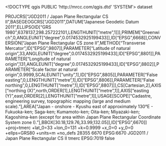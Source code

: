 <!DOCTYPE qgis PUBLIC 'http://mrcc.com/qgis.dtd' 'SYSTEM'>
<qgis version="3.30.0-'s-Hertogenbosch">
  <identifier></identifier>
  <parentidentifier></parentidentifier>
  <language></language>
  <type>dataset</type>
  <title></title>
  <abstract></abstract>
  <contact>
    <name></name>
    <organization></organization>
    <position></position>
    <voice></voice>
    <fax></fax>
    <email></email>
    <role></role>
  </contact>
  <links/>
  <dates/>
  <fees></fees>
  <encoding></encoding>
  <crs>
    <spatialrefsys nativeFormat="Wkt">
      <wkt>PROJCRS["JGD2011 / Japan Plane Rectangular CS II",BASEGEOGCRS["JGD2011",DATUM["Japanese Geodetic Datum 2011",ELLIPSOID["GRS 1980",6378137,298.257222101,LENGTHUNIT["metre",1]]],PRIMEM["Greenwich",0,ANGLEUNIT["degree",0.0174532925199433]],ID["EPSG",6668]],CONVERSION["Japan Plane Rectangular CS zone II",METHOD["Transverse Mercator",ID["EPSG",9807]],PARAMETER["Latitude of natural origin",33,ANGLEUNIT["degree",0.0174532925199433],ID["EPSG",8801]],PARAMETER["Longitude of natural origin",131,ANGLEUNIT["degree",0.0174532925199433],ID["EPSG",8802]],PARAMETER["Scale factor at natural origin",0.9999,SCALEUNIT["unity",1],ID["EPSG",8805]],PARAMETER["False easting",0,LENGTHUNIT["metre",1],ID["EPSG",8806]],PARAMETER["False northing",0,LENGTHUNIT["metre",1],ID["EPSG",8807]]],CS[Cartesian,2],AXIS["northing (X)",north,ORDER[1],LENGTHUNIT["metre",1]],AXIS["easting (Y)",east,ORDER[2],LENGTHUNIT["metre",1]],USAGE[SCOPE["Cadastre, engineering survey, topographic mapping (large and medium scale)."],AREA["Japan - onshore - Kyushu east of approximately 130°E - Fukuoka-ken; Saga-ken; Kumamoto-ken; Oita-ken; Miyazaki-ken; Kagoshima-ken (except for area within Japan Plane Rectangular Coordinate System zone I)."],BBOX[30.18,129.76,33.99,132.05]],ID["EPSG",6670]]</wkt>
      <proj4>+proj=tmerc +lat_0=33 +lon_0=131 +k=0.9999 +x_0=0 +y_0=0 +ellps=GRS80 +units=m +no_defs</proj4>
      <srsid>28355</srsid>
      <srid>6670</srid>
      <authid>EPSG:6670</authid>
      <description>JGD2011 / Japan Plane Rectangular CS II</description>
      <projectionacronym>tmerc</projectionacronym>
      <ellipsoidacronym>EPSG:7019</ellipsoidacronym>
      <geographicflag>false</geographicflag>
    </spatialrefsys>
  </crs>
  <extent>
    <spatial dimensions="2" miny="0" maxx="0" maxz="0" minx="0" minz="0" crs="" maxy="0"/>
    <temporal>
      <period>
        <start></start>
        <end></end>
      </period>
    </temporal>
  </extent>
</qgis>
